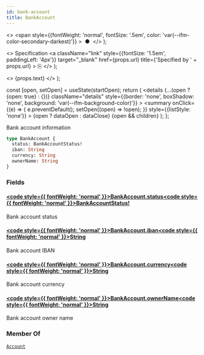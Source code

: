 ```yaml
---
id: bank-account
title: BankAccount
---
```


  <>
    <span
      style={{fontWeight: 'normal', fontSize: '.5em', color: 'var(--ifm-color-secondary-darkest)'}}
    >
      &nbsp;●&nbsp;
    </span>
  </>
);

  <>
    Specification
    <a
      className="link"
      style={{fontSize: '1.5em', paddingLeft: '4px'}}
      target="_blank"
      href={props.url}
      title={'Specified by ' + props.url}
    >
      ⎘
    </a>
  </>
);

  <>
    <span className={props.class}>{props.text}</span>
  </>
);


  const [open, setOpen] = useState(startOpen);
  return (
    <details
      {...(open ? {open: true} : {})}
      className="details"
      style={{border: 'none', boxShadow: 'none', background: 'var(--ifm-background-color)'}}
    >
      <summary
        onClick={(e) => {
          e.preventDefault();
          setOpen((open) => !open);
        }}
        style={{listStyle: 'none'}}
      >
        {open ? dataOpen : dataClose}
      </summary>
      {open && children}
    </details>
  );
};

Bank account information

```graphql
type BankAccount {
  status: BankAccountStatus!
  iban: String
  currency: String
  ownerName: String
}
```

### Fields

#### [<code style={{ fontWeight: 'normal' }}>BankAccount.<b>status</b></code>](#)<Bullet />[<code style={{ fontWeight: 'normal' }}><b>BankAccountStatus!</b></code>](/docs/apis/graphql/types/enums/bank-account-status.mdx) <Badge class="badge badge--secondary badge--non_null" text="non-null"/> <Badge class="badge badge--secondary " text="enum"/>

Bank account status

#### [<code style={{ fontWeight: 'normal' }}>BankAccount.<b>iban</b></code>](#)<Bullet />[<code style={{ fontWeight: 'normal' }}><b>String</b></code>](/docs/apis/graphql/types/scalars/string.mdx) <Badge class="badge badge--secondary " text="scalar"/>

Bank account IBAN

#### [<code style={{ fontWeight: 'normal' }}>BankAccount.<b>currency</b></code>](#)<Bullet />[<code style={{ fontWeight: 'normal' }}><b>String</b></code>](/docs/apis/graphql/types/scalars/string.mdx) <Badge class="badge badge--secondary " text="scalar"/>

Bank account currency

#### [<code style={{ fontWeight: 'normal' }}>BankAccount.<b>ownerName</b></code>](#)<Bullet />[<code style={{ fontWeight: 'normal' }}><b>String</b></code>](/docs/apis/graphql/types/scalars/string.mdx) <Badge class="badge badge--secondary " text="scalar"/>

Bank account owner name

### Member Of

[`Account`](/docs/apis/graphql/types/objects/account.mdx) <Badge class="badge badge--secondary badge--relation" text="object"/>

